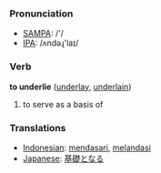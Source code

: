 === Pronunciation ===
*[[w:SAMPA|SAMPA]]: /'/
*[[w:IPA|IPA]]: /ʌndəɻ'laɪ/

=== Verb ===

'''to underlie''' ([[underlay]], [[underlain]])

# to serve as a basis of

=== Translations ===
*[[Indonesian]]: [[dasar|mendasari]], [[landas|melandasi]]
*[[Japanese]]: [[基礎]]となる